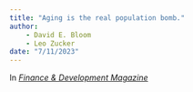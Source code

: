 ```yaml
---
title: "Aging is the real population bomb."
author: 
    - David E. Bloom
    - Leo Zucker
date: "7/11/2023"
---
```


In [_Finance & Development Magazine_](https://www.imf.org/en/Publications/fandd/issues/Series/Analytical-Series/aging-is-the-real-population-bomb-bloom-zucker)